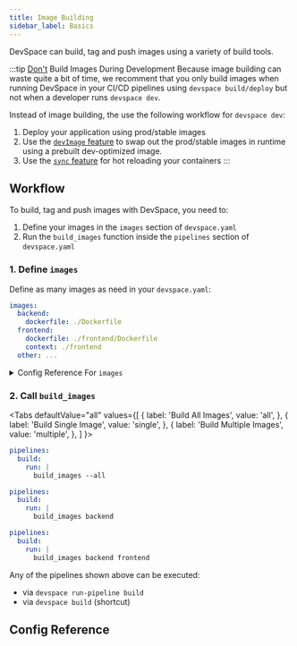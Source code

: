 ```yaml
---
title: Image Building
sidebar_label: Basics
---
```



DevSpace can build, tag and push images using a variety of build tools.

:::tip <u>Don't</u> Build Images During Development
Because image building can waste quite a bit of time, we recomment that you only build images when running DevSpace in your CI/CD pipelines using `devspace build/deploy` but not when a developer runs `devspace dev`.

Instead of image building, the use the following workflow for `devspace dev`:
1. Deploy your application using prod/stable images
2. Use the [`devImage` feature](../#TODO) to swap out the prod/stable images in runtime using a prebuilt dev-optimized image.
3. Use the [`sync` feature](../#TODO) for hot reloading your containers
:::


## Workflow
To build, tag and push images with DevSpace, you need to:
1. Define your images in the `images` section of `devspace.yaml`
2. Run the `build_images` function inside the `pipelines` section of `devspace.yaml`


### 1. Define `images`
Define as many images as need in your `devspace.yaml`:
```yaml
images:
  backend:
    dockerfile: ./Dockerfile
  frontend:
    dockerfile: ./frontend/Dockerfile
    context: ./frontend
  other: ...
```

<details>
  <summary>Config Reference For <code>images</code></summary>
  <ConfigPartialImages/>
</details>


### 2. Call `build_images`

<Tabs
  defaultValue="all"
  values={[
    { label: 'Build All Images', value: 'all', },
    { label: 'Build Single Image', value: 'single', },
    { label: 'Build Multiple Images', value: 'multiple', },
  ]
}>
<TabItem value="all">

```yaml
pipelines:
  build:
    run: |
      build_images --all
```

</TabItem>
<TabItem value="single">

```yaml
pipelines:
  build:
    run: |
      build_images backend
```

</TabItem>
<TabItem value="multiple">

```yaml
pipelines:
  build:
    run: |
      build_images backend frontend
```

</TabItem>
</Tabs>

Any of the pipelines shown above can be executed:
- via `devspace run-pipeline build`
- via `devspace build` (shortcut)


## Config Reference

<ConfigPartial/>
